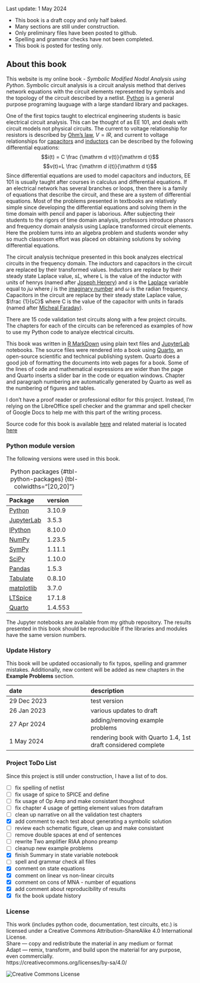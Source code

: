:::{.callout-note}  
Last update: 1 May 2024

- This book is a draft copy and only half baked.
- Many sections are still under construction.
- Only preliminary files have been posted to github.
- Spelling and grammar checks have not been completed.
- This book is posted for testing only.  
:::    

## About this book {.unnumbered}
This website is my online book - *Symbolic Modified Nodal Analysis using Python*. Symbolic circuit analysis is a circuit analysis method that derives network equations with the circuit elements represented by symbols and the topology of the circuit described by a netlist. [Python](https://en.wikipedia.org/wiki/Python_(programming_language)) is a general purpose programing lauguage with a large standard library and packages.

One of the first topics taught to electrical engineering students is basic electrical circuit analysis. This can be thought of as EE 101, and deals with circuit models not physical circuits. The current to voltage relationship for resistors is described by [Ohm’s law](https://en.wikipedia.org/wiki/Ohm%27s_law), $V=IR$, and current to voltage relationships for [capacitors](https://en.wikipedia.org/wiki/Capacitor) and [inductors](https://en.wikipedia.org/wiki/Inductor) can be described by the following differential equations:
$$i(t) = C \frac {\mathrm d v(t)}{\mathrm d t}$$
$$v(t)=L \frac {\mathrm d i(t)}{\mathrm d t}$$
Since differential equations are used to model capacitors and inductors, EE 101 is usually taught after courses in calculus and differential equations. If an electrical network has several branches or loops, then there is a family of equations that describe the circuit, and these are a system of differential equations. Most of the problems presented in textbooks are relatively simple since developing the differential equations and solving them in the time domain with pencil and paper is laborious. After subjecting their students to the rigors of time domain analysis, professors introduce phasors and frequency domain analysis using Laplace transformed circuit elements. Here the problem turns into an algebra problem and students wonder why so much classroom effort was placed on obtaining solutions by solving differential equations.

The circuit analysis technique presented in this book analyzes electrical circuits in the frequency domain. The inductors and capacitors in the circuit are replaced by their transformed values. Inductors are replace by their steady state Laplace value, $sL$, where L is the value of the inductor with units of henrys (named after [Joseph Henery](https://en.wikipedia.org/wiki/Joseph_Henry)) and $s$ is the [Laplace](https://en.wikipedia.org/wiki/Laplace_transform) variable equal to $j \omega$ where $j$ is the [imaginary number](https://en.wikipedia.org/wiki/Imaginary_number) and $\omega$ is the radian frequency. Capacitors in the circuit are replace by their steady state Laplace value, $\frac {1}{sC}$ where C is the value of the capacitor with units in farads (named after [Micheal Faraday](https://en.wikipedia.org/wiki/Michael_Faraday)).

There are 15 code validation test circuits along with a few project circuits. The chapters for each of the circuits can be referenced as examples of how to use my Python code to analyze electrical circuits.

<!--
comment on the following which are typical 1st year circuit analysis topics
resistive circuits
time domain solutions - differencial equations inductor and capacitors are descrived by the dirivative of current and voltage for each elenent type, 
phasor analysis with sinusoidal excitations mostly algebraic solutions and complex quantities
state equations - state variable are the independent capacitor voltages and inductor currents. They satify the state equations resukting from Kirchhoff's voltage and current laws. 
Fourier analysis
-->

This book was written in [R MarkDown](https://rmarkdown.rstudio.com/) using plain text files and [JupyterLab](https://jupyter.org/) notebooks. The source files were rendered into a book using [Quarto](https://quarto.org/), an open-source scientific and technical publishing system. Quarto does a good job of formatting the documents into web pages for a book. Some of the lines of code and mathematical expressions are wider than the page and Quarto inserts a slider bar in the code or equation windows. Chapter and paragraph numbering are automatically generated by Quarto as well as the numbering of figures and tables.

I don't have a proof reader or professional editor for this project. Instead, I'm relying on the LibreOffice spell checker and the grammar and spell checker of Google Docs to help me with this part of the writing process.

Source code for this book is available [here](https://github.com/Tiburonboy/Symbolic-Modified-Nodal-Analysis-using-Python/tree/main/backup) and related material is located [here](https://github.com/Tiburonboy/Symbolic-modified-nodal-analysis)

### Python module version
The following versions were used in this book.

| Package | version |
|:---|:---|
| [Python](https://www.python.org/) | 3.10.9 |
| [JupyterLab](https://jupyterlab.readthedocs.io/en/latest/) |3.5.3 |
| [IPython](https://ipython.org/) | 8.10.0 |
| [NumPy](https://numpy.org/) | 1.23.5 |
| [SymPy](https://www.sympy.org/) | 1.11.1 |
| [SciPy](https://scipy.org/) | 1.10.0 |
| [Pandas](https://pandas.pydata.org/) | 1.5.3 |
| [Tabulate](https://pypi.org/project/tabulate/) | 0.8.10 |
| [matplotlib](https://matplotlib.org/) | 3.7.0 |
| [LTSpice](https://www.analog.com/en/design-center/design-tools-and-calculators/ltspice-simulator.html) | 17.1.8 |
| [Quarto](https://quarto.org/) | 1.4.553 |
: Python packages {#tbl-python-packages} {tbl-colwidths="[20,20]"}

The Jupyter notebooks are available from my github repository. The results presented in this book should be reproducible if the libraries and modules have the same version numbers. 

### Update History
This book will be updated occasionally to fix typos, spelling and grammer mistakes. Additionally, new content will be added as new chapters in the **Example Problems** section.

| date | description |
|:---------|:------------|
| 29 Dec 2023 | test version |
| 26 Jan 2023 | various updates to draft |
| 27 Apr 2024 | adding/removing example problems |
| 1 May 2024 | rendering book with Quarto 1.4, 1st draft considered complete |

### Project ToDo List
Since this project is still under construction, I have a list of to dos.

- [ ] fix spelling of netlist
- [ ] fix usage of spice to SPICE and define
- [ ] fix usage of Op Amp and make consistant thoughout
- [ ] fix chapter 4 usage of getting element values from datafram
- [ ] clean up narrative on all the validation test chapters
- [x] add comment to each test about generating a symbolic solution
- [ ] review each schematic figure, clean up and make consistant  
- [ ] remove double spaces at end of sentences
- [ ] rewrite Two amplifier RIAA phono preamp
- [ ] cleanup new example problems
- [x] finish Summary in state variable notebook
- [ ] spell and grammar check all files
- [x] comment on state equations
- [x] comment on linear vs non-linear circuits
- [x] comment on cons of MNA - number of equations
- [x] add comment about reproducibility of results
- [x] fix the book update history

<!--
- update status in /Quarto_projects/Symbolic-Modified-Nodal-Analysis-using-Python/draft_docs/To Do List.odt
- [ ] non linear circuits, see YouTube [MNA Introduction](https://www.youtube.com/watch?v=BPapfxzwsmI&list=PLlsTHbFeR7v0QG8Q4l6oc7d---eKKSKTz)

### Links to other projects
I have a blog called [Solving Engineering Problems using Python](https://tiburonboy.github.io/Solving-Engineering-Problems-using-Python/) where I post some of my Jupyter notebooks related to engineering problems and analysis. My financial analysis blog is located [here]() 
-->

### License
This work (includes python code, documentation, test circuits, etc.) is licensed under a Creative Commons Attribution-ShareAlike 4.0 International License.  
Share — copy and redistribute the material in any medium or format  
Adapt — remix, transform, and build upon the material for any purpose, even commercially.  
https://creativecommons.org/licenses/by-sa/4.0/  

<img alt="Creative Commons License" style="border-width:0" src="https://i.creativecommons.org/l/by-sa/4.0/88x31.png" />


